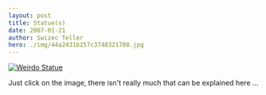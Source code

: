 ```yaml
---
layout: post
title: Statue(s)
date: 2007-01-21
author: Swizec Teller
hero: ./img/44a2431b257c3748321708.jpg
---
```


[![Weirdo Statue](./img/44a2431b257c3748321708.jpg)](http://www.anvari.org/cols/Strange_Statues_around_the_World/44a2431b257c3748321708.html)

Just click on the image, there isn't really much that can be explained here ...
